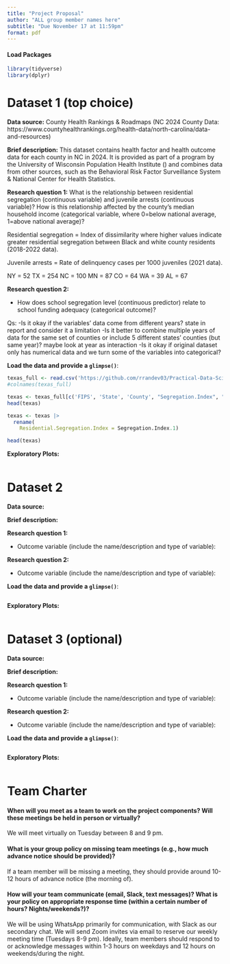 ```yaml
---
title: "Project Proposal"
author: "ALL group member names here"
subtitle: "Due November 17 at 11:59pm"
format: pdf
---
```


#### Load Packages

```r
library(tidyverse)
library(dplyr)
```

# Dataset 1 (top choice)

**Data source:**
County Health Rankings & Roadmaps (NC 2024 County Data: https://www.countyhealthrankings.org/health-data/north-carolina/data-and-resources)

**Brief description:**
This dataset contains health factor and health outcome data for each county in NC in 2024. It is provided as part of a program by the University of Wisconsin Population Health Institute () and combines data from other sources, such as the Behavioral Risk Factor Surveillance System & National Center for Health Statistics.

**Research question 1:**
What is the relationship between residential segregation (continuous variable) and juvenile arrests (continuous variable)? How is this relationship affected by the county's median household income (categorical variable, where 0=below national average, 1=above national average)?

Residential segregation = Index of dissimilarity where higher values indicate greater residential segregation between Black and white county residents (2018-2022 data).

Juvenile arrests = Rate of delinquency cases per 1000 juveniles (2021 data).

NY = 52
TX = 254
NC = 100
MN = 87
CO = 64
WA = 39
AL = 67




**Research question 2:**

-   How does school segregation level (continuous predictor) relate to school funding adequacy (categorical outcome)?

Qs:
-Is it okay if the variables' data come from different years? 
state in report and consider it a limitation
-Is it better to combine multiple years of data for the same set of counties or include 5 different states' counties (but same year)?
maybe look at year as interaction
-Is it okay if original dataset only has numerical data and we turn some of the variables into categorical?

**Load the data and provide a `glimpse()`**:

```r
texas_full <- read.csv('https://github.com/rrandev03/Practical-Data-Science/raw/refs/heads/main/Texas.csv', skip=1)
#colnames(texas_full)
```

```r
texas <- texas_full[c('FIPS', 'State', 'County', "Segregation.Index", "Spending.per.Pupil", "School.Funding.Adequacy", "Segregation.Index.1", "Juvenile.Arrest.Rate")]
head(texas)
```
```r
texas <- texas |> 
  rename(
    Residential.Segregation.Index = Segregation.Index.1)

head(texas)
```


**Exploratory Plots:**

```r

```

# Dataset 2

**Data source:**

**Brief description:**

**Research question 1:**

-   Outcome variable (include the name/description and type of variable):

**Research question 2:**

-   Outcome variable (include the name/description and type of variable):

**Load the data and provide a `glimpse()`**:

```r

```

**Exploratory Plots:**

```r

```

# 

# Dataset 3 (optional)

**Data source:**

**Brief description:**

**Research question 1:**

-   Outcome variable (include the name/description and type of variable):

**Research question 2:**

-   Outcome variable (include the name/description and type of variable):

**Load the data and provide a `glimpse()`**:

```r

```

**Exploratory Plots:**

```r

```

# 

# Team Charter

#### When will you meet as a team to work on the project components? Will these meetings be held in person or virtually?
We will meet virtually on Tuesday between 8 and 9 pm. 


#### What is your group policy on missing team meetings (e.g., how much advance notice should be provided)?
If a team member will be missing a meeting, they should provide around 10-12 hours of advance notice (the morning of).

#### How will your team communicate (email, Slack, text messages)? What is your policy on appropriate response time (within a certain number of hours? Nights/weekends?)?
We will be using WhatsApp primarily for communication, with Slack as our secondary chat. We will send Zoom invites via email to reserve our weekly meeting time (Tuesdays 8-9 pm). Ideally, team members should respond to or acknowledge messages within 1-3 hours on weekdays and 12 hours on weekends/during the night.


#### 

